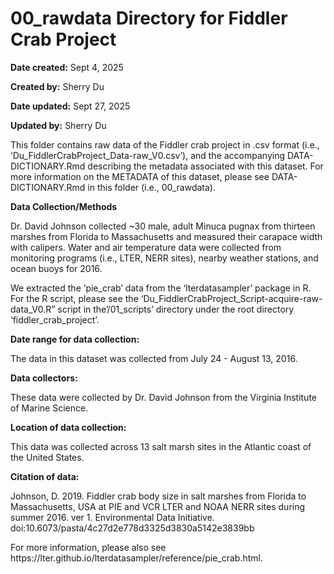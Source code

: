 # 00_rawdata Directory for Fiddler Crab Project

**Date created:** Sept 4, 2025

**Created by:** Sherry Du

**Date updated:** Sept 27, 2025

**Updated by:** Sherry Du

This folder contains raw data of the Fiddler crab project in .csv format (i.e., 'Du_FiddlerCrabProject_Data-raw_V0.csv'), and the accompanying DATA-DICTIONARY.Rmd describing the metadata associated with this dataset. For more information on the METADATA of this dataset, please see DATA-DICTIONARY.Rmd in this folder (i.e., 00_rawdata).

**Data Collection/Methods**

Dr. David Johnson collected ~30 male, adult Minuca pugnax from thirteen marshes from Florida to Massachusetts and measured their carapace width with calipers. Water and air temperature data were collected from monitoring programs (i.e., LTER, NERR sites), nearby weather stations, and ocean buoys for 2016.

We extracted the 'pie_crab' data from the 'lterdatasampler' package in R. For the R script, please see the 'Du_FiddlerCrabProject_Script-acquire-raw-data_V0.R" script in the '/01_scripts' directory under the root directory 'fiddler_crab_project'.

**Date range for data collection:**

The data in this dataset was collected from July 24 - August 13, 2016.

**Data collectors:**

These data were collected by Dr. David Johnson from the Virginia Institute of Marine Science.

**Location of data collection:**

This data was collected across 13 salt marsh sites in the Atlantic coast of the United States.

**Citation of data:**

Johnson, D. 2019. Fiddler crab body size in salt marshes from Florida to Massachusetts, USA at PIE and VCR LTER and NOAA NERR sites during summer 2016. ver 1. Environmental Data Initiative. doi:10.6073/pasta/4c27d2e778d3325d3830a5142e3839bb

For more information, please also see https://lter.github.io/lterdatasampler/reference/pie_crab.html.
